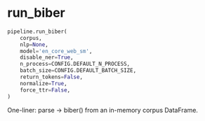 # run_biber { #pybiber.pipeline.run_biber }

```python
pipeline.run_biber(
    corpus,
    nlp=None,
    model='en_core_web_sm',
    disable_ner=True,
    n_process=CONFIG.DEFAULT_N_PROCESS,
    batch_size=CONFIG.DEFAULT_BATCH_SIZE,
    return_tokens=False,
    normalize=True,
    force_ttr=False,
)
```

One-liner: parse -> biber() from an in-memory corpus DataFrame.
